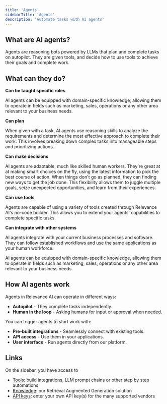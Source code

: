 ```yaml
---
title: 'Agents'
sidebarTitle: 'Agents'
description: 'Automate tasks with AI agents'
---
```


## What are AI agents?

Agents are reasoning bots powered by LLMs that plan and complete tasks on autopilot. They are given tools, and decide how to use tools to achieve their goals and complete work.

## What can they do?

**Can be taught specific roles**

AI agents can be equipped with domain-specific knowledge, allowing them to operate in fields such as marketing, sales, operations or any other area relevant to your business needs.

**Can plan**

When given with a task, AI agents use reasoning skills to analyze the requirements and determine the most effective approach to complete their work. This involves breaking down complex tasks into manageable steps and prioritizing actions.

**Can make decisions**

AI agents are adaptable, much like skilled human workers. They're great at at making smart choices on the fly, using the latest information to pick the best course of action. When things don't go as planned, they can finding new ways to get the job done. This flexibility allows them to juggle multiple goals, seize unexpected opportunities, and learn from their experiences.

**Can use tools**

Agents are capable of using a variety of tools created through Relevance AI's no-code builder. This allows you to extend your agents' capabilities to complete specific tasks.

**Can integrate with other systems**

AI agents integrate with your current business processes and software. They can follow established workflows and use the same applications as your human workforce.

AI agents can be equipped with domain-specific knowledge, allowing them to operate in fields such as marketing, sales, operations or any other area relevant to your business needs.

## How AI agents work

Agents in Relevance AI can operate in different ways:

- **Autopilot** - They complete tasks independently.
- **Human in the loop** - Asking humans for input or approval when needed.

You can trigger agents to start work with:

- **Pre-built integrations** - Seamlessly connect with existing tools.
- **API access** - Use them in your applications.
- **User interface** - Run agents directly from our platform.

## Links
On the sidebar, you have access to 
* [Tools](/get-started/key-concepts/tools): build integrations, LLM prompt chains or other step by step automations
* [Knowledge](/get-started/key-concepts/knowledge): our Retrieval Augmented Generation solution 
* [API keys](/get-started/key-concepts/api-keys): enter your own API key(s) for the many supported vendors 
